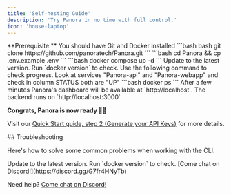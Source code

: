 ```yaml
---
title: 'Self-hosting Guide'
description: 'Try Panora in no time with full control.'
icon: 'house-laptop'
---
```


<Info>
  **Prerequisite:** You should have Git and Docker installed
</Info>

<Steps>
  <Step title="Open a terminal and type this to download Panora:">
    ```bash bash
git clone https://github.com/panoratech/Panora.git
```
  </Step>

  <Step title="Prepare the installation:">
    ```bash
cd Panora && cp .env.example .env
```
  </Step>

  <Step title="Start Panora:">
    ```bash
 docker compose up -d
```
<AccordionGroup>
  <Accordion title="If you want to build Panora from sources, check">
    Update to the latest version. Run `docker version` to check.
  </Accordion>

</AccordionGroup>

  </Step>

  <Step title="Check Panora is Running">

<Check>
  Use the following command to check progress. Look at services "Panora-api" and  "Panora-webapp" and check in column STATUS both are "UP"
  ```bash
docker ps
```
After a few minutes Panora's dashboard will be available at `http://localhost`.
The backend runs on `http://localhost:3000`

**Congrats, Panora is now ready 🍾🔥**

</Check>
  </Step>

  <Step title="Next? Generate API keys and start building">

Visit our [Quick Start guide, step 2 (Generate your API Keys)](/quick-start) for more details. 

  </Step>
</Steps>
## Troubleshooting

Here's how to solve some common problems when working with the CLI.

<AccordionGroup>
  <Accordion title="Docker is not working">
    Update to the latest version. Run `docker version` to check.
  </Accordion>

  <Accordion title="Getting another error">
   [Come chat on Discord!](https://discord.gg/G7fr4HNyTb)
  </Accordion>
</AccordionGroup>

Need help? [Come chat on Discord!](https://discord.gg/G7fr4HNyTb)
